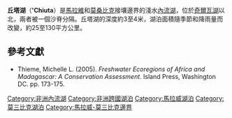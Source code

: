 '''丘塔湖'''（''''Chiuta'''）是[[馬拉維|馬拉維]]和[[莫桑比克|莫桑比克]]接壤邊界的淺水[[內流湖|內流湖]]，位於[[奇爾瓦湖|奇爾瓦湖]]以北，兩者被一個沙脊分隔。丘塔湖的深度約3至4米，湖泊面積隨季節和降雨量而改變，約25至130平方公里。

==參考文獻==
* Thieme, Michelle L. (2005). ''Freshwater Ecoregions of Africa and Madagascar: A Conservation Assessment''. Island Press, Washington DC. pp. 173-175.

{{Africa-geo-stub}}
{{DEFAULTSORT:Chiuta}}
[[Category:非洲內流湖|Category:非洲內流湖]]
[[Category:非洲跨國湖泊|Category:非洲跨國湖泊]]
[[Category:馬拉威湖泊|Category:馬拉威湖泊]]
[[Category:莫三比克湖泊|Category:莫三比克湖泊]]
[[Category:馬拉威-莫三比克邊界|Category:馬拉威-莫三比克邊界]]
